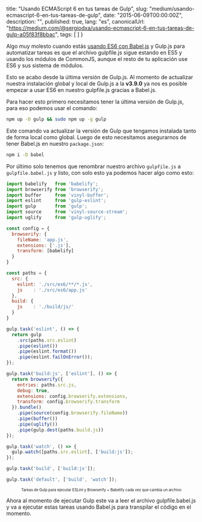 
  title: "Usando ECMAScript 6 en tus tareas de Gulp",
  slug: "medium/usando-ecmascript-6-en-tus-tareas-de-gulp",
  date: "2015-06-09T00:00:00Z",
  description: "",
  published: true,
  lang: "es",
  canonicalUrl: "https://medium.com/@sergiodxa/usando-ecmascript-6-en-tus-tareas-de-gulp-a05f83f8bbac",
  tags: [
  ]
}


Algo muy molesto cuando estás [usando ES6 con Babel.js](/essays/medium/usando-ecmascript-6-2015-con-babel) y Gulp.js para automatizar tareas es que el archivo gulpfile.js sigue estando en ES5 y usando los módulos de CommonJS, aunque el resto de tu aplicación use ES6 y sus sistema de módulos.

Esto se acabo desde la última versión de Gulp.js. Al momento de actualizar nuestra instalación global y local de Gulp.js a la **v3.9.0** ya nos es posible empezar a usar ES6 en nuestro gulpfile.js gracias a Babel.js.

Para hacer esto primero necesitamos tener la última versión de Gulp.js, para eso podemos usar el comando:

```bash
npm up -D gulp && sudo npm up -g gulp
```

Este comando va actualizar la versión de Gulp que tengamos instalada tanto de forma local como global. Luego de esto necesitamos asegurarnos de tener Babel.js en nuestro `package.json`:

```bash
npm i -D babel
```

Por último solo tenemos que renombrar nuestro archivo `gulpfile.js` a `gulpfile.babel.js` y listo, con solo esto ya podemos hacer algo como esto:

```js
import babelify   from 'babelify';
import browserify from 'browserify';
import buffer     from 'vinyl-buffer';
import eslint     from 'gulp-eslint';
import gulp       from 'gulp';
import source     from 'vinyl-source-stream';
import uglify     from 'gulp-uglify';

const config = {
  browserify: {
    fileName: 'app.js',
    extensions: ['.js'],
    transform: [babelify]
  }
}

const paths = {
  src: {
    eslint: './src/es6/**/*.js',
    js    : './src/es6/app.js'
  },
  build: {
    js    : './build/js/'
  }
}

gulp.task('eslint', () => {
  return gulp
    .src(paths.src.eslint)
    .pipe(eslint())
    .pipe(eslint.format())
    .pipe(eslint.failOnError());
});

gulp.task('build:js', ['eslint'], () => {
  return browserify({
    entries: paths.src.js,
    debug: true,
    extensions: config.browserify.extensions,
    transform: config.browserify.transform
  }).bundle()
    .pipe(source(config.browserify.fileName))
    .pipe(buffer())
    .pipe(uglify())
    .pipe(gulp.dest(paths.build.js))
});

gulp.task('watch', () => {
  gulp.watch([paths.src.eslint], ['build:js']);
});

gulp.task('build', ['build:js']);

gulp.task('default', ['build', 'watch']);
```

<center><small><small>Tareas de Gulp para ejecutar ESLint y Browserify + Babelify cada vez que cambia un archivo</small></small></center>

Ahora al momento de ejecutar Gulp este va a leer el archivo gulpfile.babel.js y va a ejecutar estas tareas usando Babel.js para transpilar el código en el momento.
